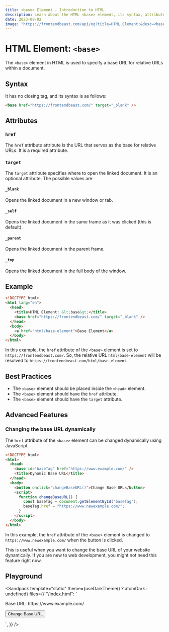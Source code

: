 ```yaml
---
title: <base> Element - Introduction to HTML
description: Learn about the HTML <base> element, its syntax, attributes, best practices, and more.
date: 2023-09-02
image: "https://frontendbeast.com/api/og?title=HTML Element:&desc=<base> - Introduction to HTML"
---
```



# HTML Element: `<base>`

The `<base>` element in HTML is used to specify a base URL for relative URLs within a document.

## Syntax

It has no closing tag, and its syntax is as follows:

```html
<base href="https://frontendbeast.com/" target="_blank" />
```

## Attributes

### `href`

The `href` attribute attribute is the URL that serves as the base for relative URLs. It is a required attribute.

### `target`

The `target` attribute specifies where to open the linked document. It is an optional attribute. The possible values are:

#### `_blank`

Opens the linked document in a new window or tab.

#### `_self`

Opens the linked document in the same frame as it was clicked (this is default).

#### `_parent`

Opens the linked document in the parent frame.

#### `_top`

Opens the linked document in the full body of the window.

## Example

```html
<!DOCTYPE html>
<html lang="en">
  <head>
    <title>HTML Element: &lt;base&gt;</title>
    <base href="https://frontendbeast.com/" target="_blank" />
  </head>
  <body>
    <a href="html/base-element">Base Element</a>
  </body>
</html>
```

In this example, the `href` attribute of the `<base>` element is set to `https://frontendbeast.com/`. So, the relative URL `html/base-element` will be resolved to `https://frontendbeast.com/html/base-element`.

## Best Practices

- The `<base>` element should be placed inside the `<head>` element.
- The `<base>` element should have the `href` attribute.
- The `<base>` element should have the `target` attribute.

## Advanced Features

### Changing the base URL dynamically

The `href` attribute of the `<base>` element can be changed dynamically using JavaScript.

```html
<!DOCTYPE html>
<html>
  <head>
    <base id="baseTag" href="https://www.example.com/" />
    <title>Dynamic Base URL</title>
  </head>
  <body>
    <button onclick="changeBaseURL()">Change Base URL</button>
    <script>
      function changeBaseURL() {
        const baseTag = document.getElementById("baseTag");
        baseTag.href = "https://www.newexample.com/";
      }
    </script>
  </body>
</html>
```

In this example, the `href` attribute of the `<base>` element is changed to `https://www.newexample.com/` when the button is clicked.

This is useful when you want to change the base URL of your website dynamically. If you are new to web development, you might not need this feature right now.

## Playground

<Sandpack
  template="static"
  theme={useDarkTheme() ? atomDark : undefined}
  files={{
    "/index.html": `<!DOCTYPE html>
<html>
<head>
  <base id="baseTag" href="https://www.example.com/">
  <title>Dynamic Base URL</title>
</head>
<body>
  <p>Base URL: https://www.example.com/</p>
  <button onclick="changeBaseURL()">Change Base URL</button>
  <p id="baseURLDisplay"></p>
  
  <script>
    function changeBaseURL() {
      const baseTag = document.getElementById('baseTag');
      baseTag.href = 'https://www.newexample.com/';

      const baseURL = baseTag.href;
      const baseURLDisplay = document.getElementById('baseURLDisplay');
      baseURLDisplay.textContent = 'New Base URL: ' + baseURL;
    }

  </script>
</body>
</html>`,
  }}
  />
